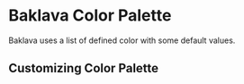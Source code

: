 
<Meta title="Design System/Colors" />

# Baklava Color Palette

Baklava uses a list of defined color with some default values.

<ColorPalette>
  <ColorItem
    title="--bl-color-primary"
    subtitle="Primary Color"
    colors={{ '': 'var(--bl-color-primary)', '--highlight': 'var(--bl-color-primary-highlight)', '--contrast': 'var(--bl-color-primary-contrast)' }}
  />
  <ColorItem
    title="--bl-color-success"
    subtitle="Success Color"
    colors={{ '': 'var(--bl-color-success)', '--highlight': 'var(--bl-color-success-highlight)', '--contrast': 'var(--bl-color-success-contrast)' }}
  />
  <ColorItem
    title="--bl-color-danger"
    subtitle="Danger Color"
    colors={{ '': 'var(--bl-color-danger)', '--highlight': 'var(--bl-color-danger-highlight)', '--contrast': 'var(--bl-color-danger-contrast)' }}
  />
  <ColorItem
    title="--bl-color-warning"
    subtitle="Warning Color"
    colors={{ '': 'var(--bl-color-warning)', '--highlight': 'var(--bl-color-warning-highlight)', '--contrast': 'var(--bl-color-warning-contrast)' }}
  />
  <ColorItem
    title="--bl-color-neutral"
    subtitle="Neutral Colors"
    colors={{
        '--darkest': 'var(--bl-color-neutral-darkest)',
        '--darker': 'var(--bl-color-neutral-darker)',
        '--dark': 'var(--bl-color-neutral-dark)',
        '': 'var(--bl-color-neutral)',
        '--light' : 'var(--bl-color-neutral-light)',
        '--lighter' : 'var(--bl-color-neutral-lighter)',
        '--extra-light' : 'var(--bl-color-neutral-extra-light)',
        '--lightest' : 'var(--bl-color-neutral-lightest)',
    }}
  />
</ColorPalette>

## Customizing Color Palette

